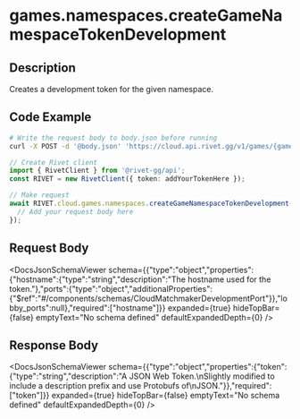 

# games.namespaces.createGameNamespaceTokenDevelopment

## Description

Creates a development token for the given namespace.


## Code Example

<CodeGroup title='Request' tag='POST' label='https://cloud.api.rivet.gg/v1/games/{game_id}/namespaces/{namespace_id}/tokens/development'>

```bash {{ title: 'cURL' }}
# Write the request body to body.json before running
curl -X POST -d '@body.json' 'https://cloud.api.rivet.gg/v1/games/{game_id}/namespaces/{namespace_id}/tokens/development'
```

```ts
// Create Rivet client
import { RivetClient } from '@rivet-gg/api';
const RIVET = new RivetClient({ token: addYourTokenHere });

// Make request
await RIVET.cloud.games.namespaces.createGameNamespaceTokenDevelopment({
  // Add your request body here
});
```

</CodeGroup>


## Request Body

<DocsJsonSchemaViewer
  schema={{"type":"object","properties":{"hostname":{"type":"string","description":"The hostname used for the token."},"ports":{"type":"object","additionalProperties":{"$ref":"#/components/schemas/CloudMatchmakerDevelopmentPort"}},"lobby_ports":null},"required":["hostname"]}}
  expanded={true}
  hideTopBar={false}
  emptyText="No schema defined"
  defaultExpandedDepth={0}
/>


## Response Body

<DocsJsonSchemaViewer
  schema={{"type":"object","properties":{"token":{"type":"string","description":"A JSON Web Token.\nSlightly modified to include a description prefix and use Protobufs of\nJSON."}},"required":["token"]}}
  expanded={true}
  hideTopBar={false}
  emptyText="No schema defined"
  defaultExpandedDepth={0}
/>

